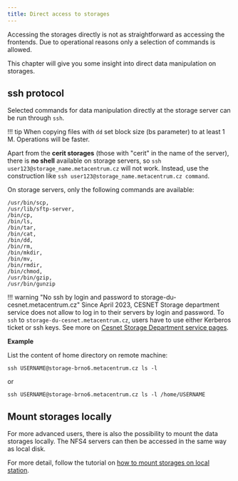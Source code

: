 ```yaml
---
title: Direct access to storages
---
```

Accessing the storages directly is not as straightforward as accessing the frontends. Due to operational reasons only a selection of commands is allowed.

This chapter will give you some insight into direct data manipulation on storages.

## ssh protocol

Selected commands for data manipulation directly at the storage server can be run through `ssh`.

!!! tip
    When copying files with `dd` set block size (bs parameter) to at least 1 M. Operations will be faster.

Apart from the **cerit storages** (those with "cerit" in the name of the server), there is **no shell** available on storage servers, so `ssh user123@storage_name.metacentrum.cz` will not work. Instead, use the construction like `ssh user123@storage_name.metacentrum.cz command`.

On storage servers, only the following commands are available:

    /usr/bin/scp,
    /usr/lib/sftp-server,
    /bin/cp,
    /bin/ls,
    /bin/tar,
    /bin/cat,
    /bin/dd,
    /bin/rm,
    /bin/mkdir,
    /bin/mv,
    /bin/rmdir,
    /bin/chmod,
    /usr/bin/gzip,
    /usr/bin/gunzip

!!! warning "No ssh by login and password to storage-du-cesnet.metacentrum.cz"
    Since April 2023, CESNET Storage department service does not allow to log in to their servers by login and password. To `ssh` to `storage-du-cesnet.metacentrum.cz`, users have to use either Kerberos ticket or ssh keys. See more on [Cesnet Storage Department service pages](https://du.cesnet.cz/en/novinky/start).

**Example**

List the content of home directory on remote machine:

    ssh USERNAME@storage-brno6.metacentrum.cz ls -l 

or

    ssh USERNAME@storage-brno6.metacentrum.cz ls -l /home/USERNAME

## Mount storages locally

For more advanced users, there is also the possibility to mount the data storages locally. The NFS4 servers can then be accessed in the same way as local disk.

For more detail, follow the tutorial on [how to mount storages on local station](../computing/infrastructure/mount-storages).

